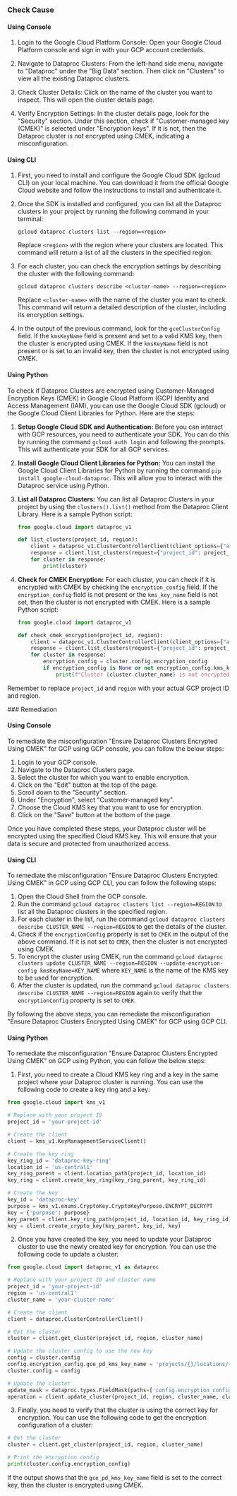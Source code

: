 

<Tabs><Tab title='Cause'>
### Check Cause

#### Using Console

1. Login to the Google Cloud Platform Console: Open your Google Cloud Platform console and sign in with your GCP account credentials.

2. Navigate to Dataproc Clusters: From the left-hand side menu, navigate to "Dataproc" under the "Big Data" section. Then click on "Clusters" to view all the existing Dataproc clusters.

3. Check Cluster Details: Click on the name of the cluster you want to inspect. This will open the cluster details page. 

4. Verify Encryption Settings: In the cluster details page, look for the "Security" section. Under this section, check if "Customer-managed key (CMEK)" is selected under "Encryption keys". If it is not, then the Dataproc cluster is not encrypted using CMEK, indicating a misconfiguration.

#### Using CLI

1. First, you need to install and configure the Google Cloud SDK (gcloud CLI) on your local machine. You can download it from the official Google Cloud website and follow the instructions to install and authenticate it.

2. Once the SDK is installed and configured, you can list all the Dataproc clusters in your project by running the following command in your terminal:

   ```
   gcloud dataproc clusters list --region=<region>
   ```

   Replace `<region>` with the region where your clusters are located. This command will return a list of all the clusters in the specified region.

3. For each cluster, you can check the encryption settings by describing the cluster with the following command:

   ```
   gcloud dataproc clusters describe <cluster-name> --region=<region>
   ```

   Replace `<cluster-name>` with the name of the cluster you want to check. This command will return a detailed description of the cluster, including its encryption settings.

4. In the output of the previous command, look for the `gceClusterConfig` field. If the `kmsKeyName` field is present and set to a valid KMS key, then the cluster is encrypted using CMEK. If the `kmsKeyName` field is not present or is set to an invalid key, then the cluster is not encrypted using CMEK.

#### Using Python

To check if Dataproc Clusters are encrypted using Customer-Managed Encryption Keys (CMEK) in Google Cloud Platform (GCP) Identity and Access Management (IAM), you can use the Google Cloud SDK (gcloud) or the Google Cloud Client Libraries for Python. Here are the steps:

1. **Setup Google Cloud SDK and Authentication:**
   Before you can interact with GCP resources, you need to authenticate your SDK. You can do this by running the command `gcloud auth login` and following the prompts. This will authenticate your SDK for all GCP services.

2. **Install Google Cloud Client Libraries for Python:**
   You can install the Google Cloud Client Libraries for Python by running the command `pip install google-cloud-dataproc`. This will allow you to interact with the Dataproc service using Python.

3. **List all Dataproc Clusters:**
   You can list all Dataproc Clusters in your project by using the `clusters().list()` method from the Dataproc Client Library. Here is a sample Python script:

   ```python
   from google.cloud import dataproc_v1

   def list_clusters(project_id, region):
       client = dataproc_v1.ClusterControllerClient(client_options={"api_endpoint": f"{region}-dataproc.googleapis.com:443"})
       response = client.list_clusters(request={"project_id": project_id, "region": region})
       for cluster in response:
           print(cluster)
   ```

4. **Check for CMEK Encryption:**
   For each cluster, you can check if it is encrypted with CMEK by checking the `encryption_config` field. If the `encryption_config` field is not present or the `kms_key_name` field is not set, then the cluster is not encrypted with CMEK. Here is a sample Python script:

   ```python
   from google.cloud import dataproc_v1

   def check_cmek_encryption(project_id, region):
       client = dataproc_v1.ClusterControllerClient(client_options={"api_endpoint": f"{region}-dataproc.googleapis.com:443"})
       response = client.list_clusters(request={"project_id": project_id, "region": region})
       for cluster in response:
           encryption_config = cluster.config.encryption_config
           if encryption_config is None or not encryption_config.kms_key_name:
               print(f"Cluster {cluster.cluster_name} is not encrypted with CMEK")
   ```

Remember to replace `project_id` and `region` with your actual GCP project ID and region.

</Tab>

<Tab title='Remediation'>
### Remediation

#### Using Console

To remediate the misconfiguration "Ensure Dataproc Clusters Encrypted Using CMEK" for GCP using GCP console, you can follow the below steps:

1. Login to your GCP console.
2. Navigate to the Dataproc Clusters page.
3. Select the cluster for which you want to enable encryption.
4. Click on the "Edit" button at the top of the page.
5. Scroll down to the "Security" section.
6. Under "Encryption", select "Customer-managed key".
7. Choose the Cloud KMS key that you want to use for encryption.
8. Click on the "Save" button at the bottom of the page.

Once you have completed these steps, your Dataproc cluster will be encrypted using the specified Cloud KMS key. This will ensure that your data is secure and protected from unauthorized access.

#### Using CLI

To remediate the misconfiguration "Ensure Dataproc Clusters Encrypted Using CMEK" in GCP using GCP CLI, you can follow the following steps:

1. Open the Cloud Shell from the GCP console.
2. Run the command `gcloud dataproc clusters list --region=REGION` to list all the Dataproc clusters in the specified region.
3. For each cluster in the list, run the command `gcloud dataproc clusters describe CLUSTER_NAME --region=REGION` to get the details of the cluster.
4. Check if the `encryptionConfig` property is set to `CMEK` in the output of the above command. If it is not set to `CMEK`, then the cluster is not encrypted using CMEK.
5. To encrypt the cluster using CMEK, run the command `gcloud dataproc clusters update CLUSTER_NAME --region=REGION --update-encryption-config kmsKeyName=KEY_NAME` where `KEY_NAME` is the name of the KMS key to be used for encryption.
6. After the cluster is updated, run the command `gcloud dataproc clusters describe CLUSTER_NAME --region=REGION` again to verify that the `encryptionConfig` property is set to `CMEK`.

By following the above steps, you can remediate the misconfiguration "Ensure Dataproc Clusters Encrypted Using CMEK" for GCP using GCP CLI.

#### Using Python

To remediate the misconfiguration "Ensure Dataproc Clusters Encrypted Using CMEK" on GCP using Python, you can follow the below steps:

1. First, you need to create a Cloud KMS key ring and a key in the same project where your Dataproc cluster is running. You can use the following code to create a key ring and a key:

```python
from google.cloud import kms_v1

# Replace with your project ID
project_id = 'your-project-id'

# Create the client
client = kms_v1.KeyManagementServiceClient()

# Create the key ring
key_ring_id = 'dataproc-key-ring'
location_id = 'us-central1'
key_ring_parent = client.location_path(project_id, location_id)
key_ring = client.create_key_ring(key_ring_parent, key_ring_id)

# Create the key
key_id = 'dataproc-key'
purpose = kms_v1.enums.CryptoKey.CryptoKeyPurpose.ENCRYPT_DECRYPT
key = {'purpose': purpose}
key_parent = client.key_ring_path(project_id, location_id, key_ring_id)
key = client.create_crypto_key(key_parent, key_id, key)
```

2. Once you have created the key, you need to update your Dataproc cluster to use the newly created key for encryption. You can use the following code to update a cluster:

```python
from google.cloud import dataproc_v1 as dataproc

# Replace with your project ID and cluster name
project_id = 'your-project-id'
region = 'us-central1'
cluster_name = 'your-cluster-name'

# Create the client
client = dataproc.ClusterControllerClient()

# Get the cluster
cluster = client.get_cluster(project_id, region, cluster_name)

# Update the cluster config to use the new key
config = cluster.config
config.encryption_config.gce_pd_kms_key_name = 'projects/{}/locations/{}/keyRings/{}/cryptoKeys/{}'.format(project_id, location_id, key_ring_id, key_id)
cluster.config = config

# Update the cluster
update_mask = dataproc.types.FieldMask(paths=['config.encryption_config.gce_pd_kms_key_name'])
operation = client.update_cluster(project_id, region, cluster_name, cluster, update_mask)
```

3. Finally, you need to verify that the cluster is using the correct key for encryption. You can use the following code to get the encryption configuration of a cluster:

```python
# Get the cluster
cluster = client.get_cluster(project_id, region, cluster_name)

# Print the encryption config
print(cluster.config.encryption_config)
```

If the output shows that the `gce_pd_kms_key_name` field is set to the correct key, then the cluster is encrypted using CMEK.


</Tab>
</Tabs>
